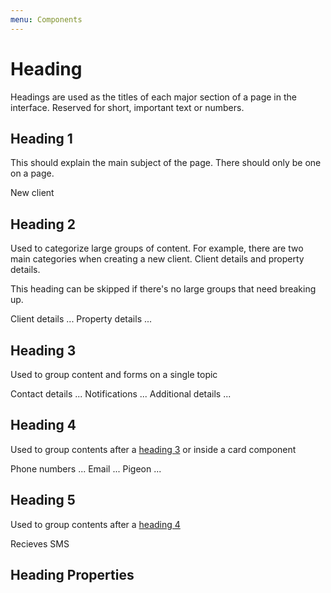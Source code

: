 ```yaml
---
menu: Components
---
```



# Heading

<ComponentStatus stage="pre" responsive="no" accessible="yes" />

Headings are used as the titles of each major section of a page in the
interface. Reserved for short, important text or numbers.

## Heading 1

This should explain the main subject of the page. There should only be one on a
page.

<Playground>
  <Heading level={1}>New client</Heading>
</Playground>

## Heading 2

Used to categorize large groups of content. For example, there are two main
categories when creating a new client. Client details and property details.

This heading can be skipped if there's no large groups that need breaking up.

<Playground>
  <Heading level={2}>Client details</Heading>
  ...
  <Heading level={2}>Property details</Heading>
  ...
</Playground>

## Heading 3

Used to group content and forms on a single topic

<Playground>
  <Heading level={3}>Contact details</Heading>
  ...
  <Heading level={3}>Notifications</Heading>
  ...
  <Heading level={3}>Additional details</Heading>
  ...
</Playground>

## Heading 4

Used to group contents after a [heading 3](#heading-3) or inside a card
component

<Playground>
  <Heading level={4}>Phone numbers</Heading>
  ...
  <Heading level={4}>Email</Heading>
  ...
  <Heading level={4}>Pigeon</Heading>
  ...
</Playground>

## Heading 5

Used to group contents after a [heading 4](#heading-4)

<Playground>
  <Heading level={5}>Recieves SMS</Heading>
</Playground>

## Heading Properties

<Props of={Heading} />
